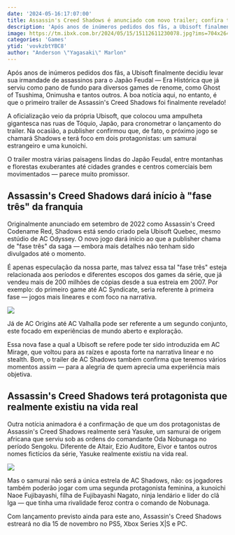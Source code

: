 ```yaml
---
date: '2024-05-16:17:07:00'
title: Assassin's Creed Shadows é anunciado com novo trailer; confira tudo que sabemos!
description: 'Após anos de inúmeros pedidos dos fãs, a Ubisoft finalmente decidiu levar sua irmandade de assassinos para o Japão Feudal — Era Histórica que já serviu como pano de fundo para diversos games de renome, como Ghost of Tsushima, Onimusha e tantos outros ...'
image: https://tm.ibxk.com.br/2024/05/15/15112611230078.jpg?ims=704x264
categories: 'Games'
ytid: 'vovkzbtYBC8'
author: "Anderson \"Yagasaki\" Marlon"
---
```


Após anos de inúmeros pedidos dos fãs, a Ubisoft finalmente decidiu levar sua irmandade de assassinos para o Japão Feudal — Era Histórica que já serviu como pano de fundo para diversos games de renome, como Ghost of Tsushima, Onimusha e tantos outros. A boa notícia aqui, no entanto, é que o primeiro trailer de Assassin's Creed Shadows foi finalmente revelado!

A oficialização veio da própria Ubisoft, que colocou uma ampulheta gigantesca nas ruas de Tóquio, Japão, para cronometrar o lançamento do trailer. Na ocasião, a publisher confirmou que, de fato, o próximo jogo se chamará Shadows e terá foco em dois protagonistas: um samurai estrangeiro e uma kunoichi.

O trailer mostra várias paisagens lindas do Japão Feudal, entre montanhas e florestas exuberantes até cidades grandes e centros comerciais bem movimentados — parece muito promissor.

## Assassin's Creed Shadows dará início à "fase três" da franquia
Originalmente anunciado em setembro de 2022 como Assassin's Creed Codename Red, Shadows está sendo criado pela Ubisoft Quebec, mesmo estúdio de AC Odyssey. O novo jogo dará início ao que a publisher chama de "fase três" da saga — embora mais detalhes não tenham sido divulgados até o momento.

É apenas especulação da nossa parte, mas talvez essa tal "fase três" esteja relacionada aos períodos e diferentes escopos dos games da série, que já vendeu mais de 200 milhões de cópias desde a sua estreia em 2007. Por exemplo: do primeiro game até AC Syndicate, seria referente à primeira fase — jogos mais lineares e com foco na narrativa.

![](https://img.ibxk.com.br/2024/05/15/15114853362096.jpg?ims=704x)

Já de AC Origins até AC Valhalla pode ser referente a um segundo conjunto, este focado em experiências de mundo aberto e exploração.

Essa nova fase a qual a Ubisoft se refere pode ter sido introduzida em AC Mirage, que voltou para as raízes e aposta forte na narrativa linear e no stealth. Bom, o trailer de AC Shadows também confirma que teremos vários momentos assim — para a alegria de quem aprecia uma experiência mais objetiva.

## Assassin's Creed Shadows terá protagonista que realmente existiu na vida real
Outra notícia animadora é a confirmação de que um dos protagonistas de Assassin's Creed Shadows realmente será Yasuke, um samurai de origem africana que serviu sob as ordens do comandante Oda Nobunaga no período Sengoku. Diferente de Altair, Ezio Auditore, Eivor e tantos outros nomes fictícios da série, Yasuke realmente existiu na vida real.

![](https://img.ibxk.com.br/2024/05/15/15114952414097.jpg?ims=704x)

Mas o samurai não será a única estrela de AC Shadows, não: os jogadores também poderão jogar com uma segunda protagonista feminina, a kunoichi Naoe Fujibayashi, filha de Fujibayashi Nagato, ninja lendário e líder do clã Iga — que tinha uma rivalidade feroz contra o comando de Nobunaga.

Com lançamento previsto ainda para este ano, Assassin's Creed Shadows estreará no dia 15 de novembro no PS5, Xbox Series X|S e PC.
